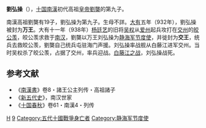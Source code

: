 '''劉弘操'''（{{bd|？||938年||catIdx=L}}），[[五代十国|十国]][[南漢|南漢]]初代高祖[[皇帝|皇帝]][[劉龑|劉龑]]的第九子。

南漢高祖劉龑有19子，劉弘操为第九子。生母不詳。[[大有_(年號)|大有]]五年（932年），劉弘操被封为'''万王'''。大有十一年（938年）[[杨廷艺|杨廷艺]]的旧将[[吴权|吴权]]从[[爱州|爱州]]起兵攻打在[[交州|交州]]的[[皎公羡|皎公羡]]，皎公羡求救于[[南汉|南汉]]，劉龑以万王刘弘操为[[静海军节度使|静海军节度使]]，并徙封为'''交王'''，统兵去救皎公羡，劉龑自己统兵屯驻海门声援。刘弘操率战舰从白藤江进军交州。当时吴权杀了皎公羡，占据了交州，率兵迎战。[[白藤江之战_(938年)|白藤江之战]]，刘弘操战死。

==参考文献==
*《[[南漢書|南漢書]]》卷8・諸王公主列传・高祖諸子
*《[[新五代史|新五代史]]》，南汉世家
*《[[十国春秋|十国春秋]]》卷61・南漢4・列传
 
[[Category:刘姓|H]]
[[Category:南漢高祖皇子|9]]
[[Category:五代十國戰爭身亡者|Category:五代十國戰爭身亡者]]
[[Category:静海军节度使|Category:静海军节度使]]